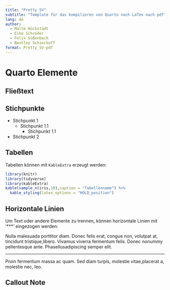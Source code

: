 ```yaml
---
title: "Pretty SV"
subtitle: "Template für das kompilieren von Quarto nach LaTex nach pdf"
lang: de
author: 
  - Malte Hückstädt
  - Eike Schröder
  - Felix Süßenbach
  - Bentley Schieckoff
format: Pretty_SV-pdf
---
```


# Quarto Elemente

## Fließtext

\lipsum[2]

## Stichpunkte

* Stichpunkt 1
  * Stichpunkt 1.1
    * Stichpunkt 1.1
* Stichpunkt 2

## Tabellen

Tabellen können mit `KableExtra` erzeugt werden:

```r
library(knitr)
library(tidyverse)
library(kableExtra)
kable(sample_n(iris,10),caption = "Tabellenname") %>%
  kable_styling(latex_options = "HOLD_position")
```

## Horizontale Linien

Um Text oder andere Elemente zu trennen, können horizontale Linien mit '***' eingezogen werden:

Nulla malesuada porttitor diam. Donec felis erat, congue non, volutpat at, tincidunt tristique,libero. Vivamus viverra fermentum felis. Donec nonummy pellentesque ante. Phasellusadipiscing semper elit.

***

Proin fermentum massa ac quam. Sed diam turpis, molestie vitae,placerat a, molestie nec, leo. 

## Callout Note

\begin{callout-note}
\lipsum[2]
\end{callout-note}